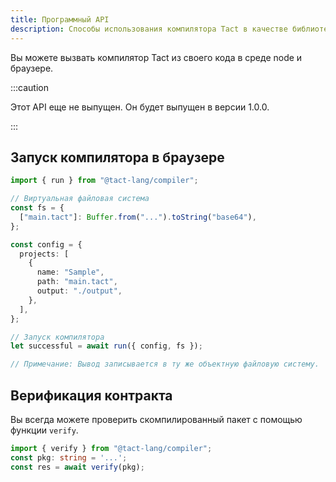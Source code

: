 ```yaml
---
title: Программный API
description: Способы использования компилятора Tact в качестве библиотеки Node.js и браузерных проектах
---
```


Вы можете вызвать компилятор Tact из своего кода в среде node и браузере.

:::caution

  Этот API еще не выпущен. Он будет выпущен в версии 1.0.0.

:::

## Запуск компилятора в браузере

```ts
import { run } from "@tact-lang/compiler";

// Виртуальная файловая система
const fs = {
  ["main.tact"]: Buffer.from("...").toString("base64"),
};

const config = {
  projects: [
    {
      name: "Sample",
      path: "main.tact",
      output: "./output",
    },
  ],
};

// Запуск компилятора
let successful = await run({ config, fs });

// Примечание: Вывод записывается в ту же объектную файловую систему.
```

## Верификация контракта

Вы всегда можете проверить скомпилированный пакет с помощью функции `verify`.

```ts
import { verify } from "@tact-lang/compiler";
const pkg: string = '...';
const res = await verify(pkg);
```
